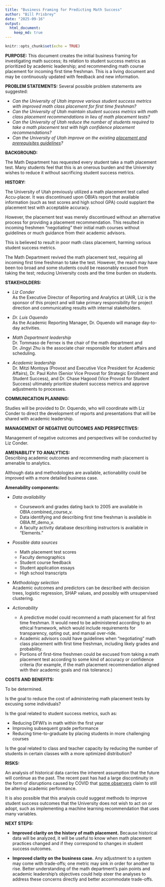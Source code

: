 ```yaml
---
title: "Business Framing for Predicting Math Success"
author: "Bill Prisbrey"
date: "2025-09-16"
output:
  html_document:
    keep_md: true
---
```


```r
knitr::opts_chunk$set(echo = TRUE)
```

**PURPOSE:**  This document creates the initial business framing for investigating math success; its relation to student success metrics as prioritized by academic leadership; and recommending math course placement for incoming first time freshman. This is a living document and may be continuously updated with feedback and new information. 

**PROBLEM STATEMENTS:**  Several possible problem statements are suggested:   

  * *Can the University of Utah improve various student success metrics with improved math class placement for first time freshman?*    
  * *Can the University of Utah maintain student success metrics with math class placement recommendations in lieu of math placement tests?*    
  * *Can the University of Utah reduce the number of students required to take a math placement test with high confidence placement recommendations?*   
  * *Can the University of Utah improve on the existing [placement and prerequisites guidelines](https://catalog.utah.edu/departments/MATH/overview)?*   

**BACKGROUND:**

The Math Department has requested every student take a math placement test.  Many students feel that this is an onerous burden and the University wishes to reduce it without sacrificing student success metrics.

**HISTORY:**

The University of Utah previously utilized a math placement test called Accu-placer.  It was discontinued upon OBIA's report that available information (such as test scores and high school GPA) could supplant the placement test with acceptable accuracy.   

However, the placement test was merely discontinued without an alternative process for providing a placement recommendation.  This resulted in incoming freshmen "negotiating" their initial math courses without guidelines or much guidance from their academic advisors.  

This is believed to result in poor math class placement, harming various student success metrics.

The Math Department revived the math placement test, requiring all incoming first time freshman to take the test. However, the reach may have been too broad and some students could be reasonably excused from taking the test; reducing University costs and the time burden on students.   

**STAKEHOLDERS:**     

  * *Liz Conder*    
    As the Executive Director of Reporting and Analytics at UAIR, Liz is the sponsor of this project and will take primary responsibility for project direction and communicating results with internal stakeholders. 
    
  * *Dr. Luis Oquendo*  
    As the Academic Reporting Manager, Dr. Oquendo will manage day-to-day activities.       
    
  * *Math Department leadership*     
    Dr. Tommaso de Fernex is the chair of the math department and Dr. Jingyi Zhu is the associate chair responsible for student affairs and scheduling.   
    
  * *Academic leadership*   
  Dr. Mitzi Montoya (Provost and Executive Vice President for Academic Affairs), Dr. Paul Kohn (Senior Vice Provost for Strategic Enrollment and Student Success), and Dr. Chase Hagood (Vice Provost for Student Success) ultimately prioritize student success metrics and approve adjustments to processes.     
  
**COMMUNICATION PLANNING:**

Studies will be provided to Dr. Oquendo, who will coordinate with Liz Conder to direct the development of reports and presentations that will be shared with academic leadership.    

**MANAGEMENT OF NEGATIVE OUTCOMES AND PERSPECTIVES:**   

Management of negative outcomes and perspectives will be conducted by Liz Conder.    

**AMENABILITY TO ANALYTICS:**      
Describing academic outcomes and recommending math placement is amenable to analytics.

Although data and methodologies are available, actionability could be improved with a more detailed business case.     

**Amenability components:**

  * *Data availability*   
    * Coursework and grades dating back to 2005 are available in OBIA.combined_course_v.   
    * Data identifying and describing first time freshman is available in OBIA.ftf_demo_v.     
    * A faculty activity database describing instructors is available in "Elements."   
  
  
  * *Possible data sources*  
    * Math placement test scores    
    * Faculty demographics    
    * Student course feedback     
    * Student application essays    
    * High school transcripts   

    
  * *Methodology selection*   
    Academic outcomes and predictors can be described with decision trees, logistic regression, SHAP values, and possibly with unsupervised clustering.       

  * *Actionability*
  
    * A predictive model could recommend a math placement for all first time freshman.  It would need to be administered according to an ethical framework, which would include requirements for transparency, opting out, and manual over-ride.   
    * Academic advisors could have guidelines when "negotiating" math class placement with first time freshman, including likely grades and probability.  
    * Portions of first-time freshmen could be excused from taking a math placement test according to some kind of accuracy or confidence criteria (for example, if the math placement recommendation aligned with their academic goals and risk tolerance.)   
    
  
**COSTS AND BENEFITS:**   

To be determined.  

Is the goal to reduce the cost of administering math placement tests by excusing some individuals?    

Is the goal related to student success metrics, such as:    

  * Reducing DFWI's in math within the first year   
  * Improving subsequent grade performance    
  * Reducing time-to-graduate by placing students in more challenging courses       

Is the goal related to class and teacher capacity by reducing the number of students in certain classes with a more optimized distribution?        

**RISKS:**    

An analysis of historical data carries the inherent assumption that the future will continue as the past.  The recent past has had a large discontinuity in the form of disruptions caused by COVID that [some observers](https://www.tandfonline.com/doi/full/10.1080/2331186X.2024.2383046?utm_source=chatgpt.com) claim to still be altering academic performance. 

It is also possible that this analysis could suggest methods to improve student success outcomes that the University does not wish to act on or adopt, such as implementing a machine learning recommendation that uses many variables.    

**NEXT STEPS:**   

- **Improved clarity on the history of math placement.**  Because historical data will be analyzed, it will be useful to know when math placement practices changed and if they correspond to changes in student success outcomes.   

- **Improved clarity on the business case.**  Any adjustment to a system may come with trade-offs; one metric may sink in order for another to rise.  Better understanding of the math department's pain points and academic leadership's objectives could help steer the analyses to address these concerns directly and better accommodate trade-offs.   



